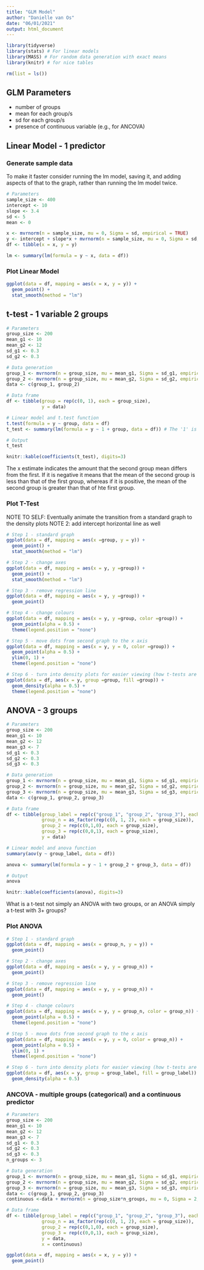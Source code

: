 ```yaml
---
title: "GLM Model"
author: "Danielle van Os"
date: "06/01/2021"
output: html_document
---
```


```r
library(tidyverse)
library(stats) # For linear models
library(MASS) # For random data generation with exact means 
library(knitr) # for nice tables

rm(list = ls())
```

## GLM Parameters 


* number of groups 
* mean for each group/s 
* sd for each group/s
* presence of continuous variable (e.g., for ANCOVA)



## Linear Model - 1 predictor 

### Generate sample data 

To make it faster consider running the lm model, saving it, and adding aspects of that to the graph, rather than running the lm model twice. 
```r

# Parameters 
sample_size <- 400
intercept <- 10
slope <- 3.4
sd <- 5
mean <- 0

x <- mvrnorm(n = sample_size, mu = 0, Sigma = sd, empirical = TRUE) 
y <- intercept + slope*x + mvrnorm(n = sample_size, mu = 0, Sigma = sd, empirical = TRUE) 
df <- tibble(x = x, y = y)

lm <- summary(lm(formula = y ~ x, data = df))

```

### Plot Linear Model

```r

ggplot(data = df, mapping = aes(x = x, y = y)) + 
  geom_point() + 
  stat_smooth(method = "lm")
```

## t-test - 1 variable 2 groups

```r
# Parameters
group_size <- 200 
mean_g1 <- 10
mean_g2 <- 12
sd_g1 <- 0.3
sd_g2 <- 0.3

# Data generation
group_1 <- mvrnorm(n = group_size, mu = mean_g1, Sigma = sd_g1, empirical = TRUE)
group_2 <- mvrnorm(n = group_size, mu = mean_g2, Sigma = sd_g2, empirical = TRUE)
data <- c(group_1, group_2)

# Data frame
df <- tibble(group = rep(c(0, 1), each = group_size),
             y = data)

# Linear model and t.test function 
t.test(formula = y ~ group, data = df)
t_test <- summary(lm(formula = y ~ 1 + group, data = df)) # The '1' is a way of writing 1*B0 or 1*intercept, which in this case is 1*10. 

# Output
t_test

knitr::kable(coefficients(t_test), digits=3)

```
The x estimate indicates the amount that the second group mean differs from the first. If it is negative it means that the mean of the second group is less than that of the first group, whereas if it is positive, the mean of the second group is greater than that of hte first group. 

### Plot T-Test 

NOTE TO SELF: Eventually animate the transition from a standard graph to the density plots 
NOTE 2: add intercept horizontal line as well 

```r

# Step 1 - standard graph
ggplot(data = df, mapping = aes(x =group, y = y)) + 
  geom_point() + 
  stat_smooth(method = "lm")

# Step 2 - change axes 
ggplot(data = df, mapping = aes(x = y, y =group)) + 
  geom_point() + 
  stat_smooth(method = "lm")

# Step 3 - remove regression line 
ggplot(data = df, mapping = aes(x = y, y =group)) + 
  geom_point() 

# Step 4 - change colours 
ggplot(data = df, mapping = aes(x = y, y =group, color =group)) + 
  geom_point(alpha = 0.5) + 
  theme(legend.position = "none")

# Step 5 - move dots from second graph to the x axis 
ggplot(data = df, mapping = aes(x = y, y = 0, color =group)) + 
  geom_point(alpha = 0.5) + 
  ylim(0, 1) + 
  theme(legend.position = "none")

# Step 6 - turn into density plots for easier viewing (how t-tests are usually displayed)
ggplot(data = df, aes(x = y, group =group, fill =group)) + 
  geom_density(alpha = 0.5) + 
  theme(legend.position = "none")

```


## ANOVA - 3 groups 

```r
# Parameters
group_size <- 200 
mean_g1 <- 10
mean_g2 <- 12
mean_g3 <- 7
sd_g1 <- 0.3
sd_g2 <- 0.3
sd_g3 <- 0.3 

# Data generation
group_1 <- mvrnorm(n = group_size, mu = mean_g1, Sigma = sd_g1, empirical = TRUE)
group_2 <- mvrnorm(n = group_size, mu = mean_g2, Sigma = sd_g2, empirical = TRUE)
group_3 <- mvrnorm(n = group_size, mu = mean_g3, Sigma = sd_g3, empirical = TRUE)
data <- c(group_1, group_2, group_3)

# Data frame
df <- tibble(group_label = rep(c("group_1", "group_2", "group_3"), each = group_size),
             group_n = as_factor(rep(c(0, 1, 2), each = group_size)),
             group_2 = rep(c(0,1,0), each = group_size), 
             group_3 = rep(c(0,0,1), each = group_size),
             y = data)

# Linear model and anova function 
summary(aov(y ~ group_label, data = df))

anova <- summary(lm(formula = y ~ 1 + group_2 + group_3, data = df))

# Output
anova

knitr::kable(coefficients(anova), digits=3)

```

What is a t-test not simply an ANOVA with two groups, or an ANOVA simply a t-test with 3+ groups? 

### Plot ANOVA 

```r

# Step 1 - standard graph
ggplot(data = df, mapping = aes(x = group_n, y = y)) + 
  geom_point() 

# Step 2 - change axes 
ggplot(data = df, mapping = aes(x = y, y = group_n)) + 
  geom_point() 

# Step 3 - remove regression line 
ggplot(data = df, mapping = aes(x = y, y = group_n)) + 
  geom_point() 

# Step 4 - change colours 
ggplot(data = df, mapping = aes(x = y, y = group_n, color = group_n)) + 
  geom_point(alpha = 0.5) + 
  theme(legend.position = "none")

# Step 5 - move dots from second graph to the x axis 
ggplot(data = df, mapping = aes(x = y, y = 0, color = group_n)) + 
  geom_point(alpha = 0.5) + 
  ylim(0, 1) + 
  theme(legend.position = "none")

# Step 6 - turn into density plots for easier viewing (how t-tests are usually displayed)
ggplot(data = df, aes(x = y, group = group_label, fill = group_label)) + 
  geom_density(alpha = 0.5) 

```

### ANCOVA - multiple groups (categorical) and a continuous predictor

```r
# Parameters
group_size <- 200 
mean_g1 <- 10
mean_g2 <- 12
mean_g3 <- 7
sd_g1 <- 0.3
sd_g2 <- 0.3
sd_g3 <- 0.3 
n_groups <- 3

# Data generation
group_1 <- mvrnorm(n = group_size, mu = mean_g1, Sigma = sd_g1, empirical = TRUE)
group_2 <- mvrnorm(n = group_size, mu = mean_g2, Sigma = sd_g2, empirical = TRUE)
group_3 <- mvrnorm(n = group_size, mu = mean_g3, Sigma = sd_g3, empirical = TRUE)
data <- c(group_1, group_2, group_3)
continuous <-data + mvrnorm(n = group_size*n_groups, mu = 0, Sigma = 2, empirical = TRUE)

# Data frame
df <- tibble(group_label = rep(c("group_1", "group_2", "group_3"), each = group_size),
             group_n = as_factor(rep(c(0, 1, 2), each = group_size)),
             group_2 = rep(c(0,1,0), each = group_size), 
             group_3 = rep(c(0,0,1), each = group_size),
             y = data,
             x = continuous)
```

```r

ggplot(data = df, mapping = aes(x = x, y = y)) + 
  geom_point() 

```
















